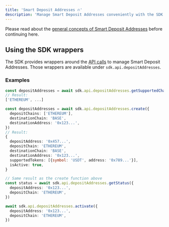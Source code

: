 ```yaml
---
title: 'Smart Deposit Addresses 🔥'
description: 'Manage Smart Deposit Addresses conveniently with the SDK.'
---
```



<DepositAddressDisclaimer />

Please read about the [general concepts of Smart Deposit Addresses](/api-integration/smart-deposits) before continuing here.

## Using the SDK wrappers

The SDK provides wrappers around the [API calls](/api-integration/smart-deposits#api-interactions) to manage Smart Deposit Addresses. Those wrappers are available under `sdk.api.depositAddresses`.

### Examples

```typescript Find supported chains
const depositAddresses = await sdk.api.depositAddresses.getSupportedChains()
// Result:
['ETHEREUM', ...]
```

```typescript Set up a new Smart Deposit Address
const depositAddresses = await sdk.api.depositAddresses.create({
  depositChains: ['ETHEREUM'],
  destinationChain: 'BASE',
  destinationAddress: '0x123...',
})
// Result:
{
  depositAddress: '0x457...',
  depositChain: 'ETHEREUM',
  destinationChain: 'BASE',
  destinationAddress: '0x123...',
  supportedTokens: [{symbol: 'USDT', address: '0x789...'}],
  isActive: true,
}
```

```typescript Check the status of a Smart Deposit Address
// Same result as the create function above
const status = await sdk.api.depositAddresses.getStatus({
  depositAddress: '0x123...',
  depositChain: 'ETHEREUM',
})
```

```typescript Activate an existing Smart Deposit Address
await sdk.api.depositAddresses.activate({
  depositAddress: '0x123...',
  depositChain: 'ETHEREUM',
})
```
